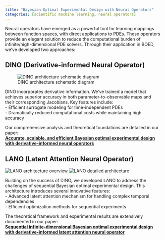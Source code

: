 ```yaml
---
title: "Bayesian Optimal Experimental Design with Neural Operators"
categories: [scientific machine learning, neural operators]
---
```


Neural operators have emerged as a powerful tool for learning mappings between function spaces, with direct applications to PDEs. 
These operators provide an elegant solution to reduce the computational burden of infinite/high-dimensional PDE solvers. 
Through their application in BOED, we've developed two approaches:

## DINO (Derivative-informed Neural Operator)
![DINO architecture schematic diagram](dino.png)

DINO incorporates derivative information. We've trained a model that achieves superior accuracy in both parameter-to-observable maps and their corresponding Jacobians. 
Key features include:<br>
- Efficient surrogate modeling for time-independent PDEs <br>
- Dramatically reduced computational costs while maintaining high accuracy <br>

Our comprehensive analysis and theoretical foundations are detailed in our paper:  
**[Accurate, scalable, and efficient Bayesian optimal experimental design with derivative-informed neural operators](https://www.sciencedirect.com/science/article/pii/S0045782525001173?dgcid=author)**

## LANO (Latent Attention Neural Operator)
![LANO architecture overview](lano_1.png)
![LANO detailed architecture](lano_2.png)

Building on the success of DINO, we developed LANO to address the challenges of sequential Bayesian optimal experimental design. This architecture introduces several innovative features: <br>
- Advanced latent attention mechanism for handling complex temporal dependencies <br>
- Efficient optimization methods for sequential experiments <br>

The theoretical framework and experimental results are extensively documented in our paper:  
**[Sequential infinite-dimensional Bayesian optimal experimental design with derivative-informed latent attention neural operator](https://arxiv.org/pdf/2409.09141)**

